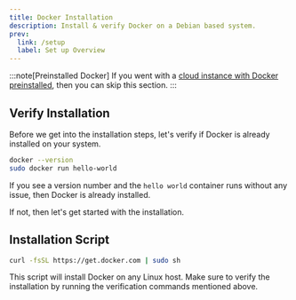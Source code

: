 ```yaml
---
title: Docker Installation
description: Install & verify Docker on a Debian based system.
prev:
  link: /setup
  label: Set up Overview
---
```


:::note[Preinstalled Docker]
If you went with a [cloud instance with Docker preinstalled](/setup/docker#create-instance), then you can skip this section.
:::

## Verify Installation

Before we get into the installation steps, let's verify if Docker is already installed on your system.

```bash title="Check Docker Installation"
docker --version
sudo docker run hello-world
```

If you see a version number and the `hello world` container runs without any issue, then Docker is already installed.

If not, then let's get started with the installation.

## Installation Script

```bash title="Get Docker One-liner"
curl -fsSL https://get.docker.com | sudo sh
```

This script will install Docker on any Linux host. Make sure to verify the installation by running the verification commands mentioned above.

